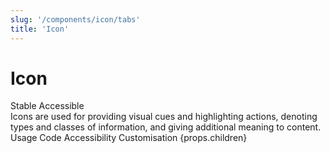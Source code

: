 ```yaml
---
slug: '/components/icon/tabs'
title: 'Icon'
---
```





# Icon

<div class="status-label-description">
  <StatusLabel variant="rounded" type="info">Stable</StatusLabel>
  <StatusLabel variant="rounded" type="success" style={{ marginLeft: 'var(--spacing-xs)' }}>
    Accessible
  </StatusLabel>
  <StatusLabelTooltip/>
</div>

<LeadParagraph>
  Icons are used for providing visual cues and highlighting actions, denoting types and classes of information, and giving additional meaning to content.
</LeadParagraph>

<PageTabs pageContext={props.pageContext}>
  <PageTabs.TabList>
    <PageTabs.Tab href="/">Usage</PageTabs.Tab>
    <PageTabs.Tab href="/code">Code</PageTabs.Tab>
    <PageTabs.Tab href="/accessibility">Accessibility</PageTabs.Tab>
    <PageTabs.Tab href="/customisation">Customisation</PageTabs.Tab>
  </PageTabs.TabList>
  <PageTabs.TabPanel>{props.children}</PageTabs.TabPanel>
</PageTabs>
